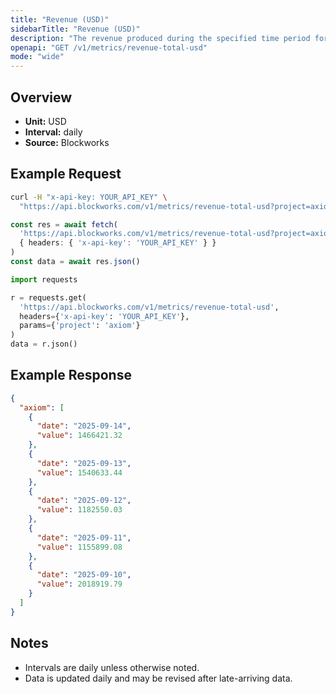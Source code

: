 ```yaml
---
title: "Revenue (USD)"
sidebarTitle: "Revenue (USD)"
description: "The revenue produced during the specified time period for given project."
openapi: "GET /v1/metrics/revenue-total-usd"
mode: "wide"
---
```


## Overview

- **Unit:** USD
- **Interval:** daily
- **Source:** Blockworks

## Example Request

<CodeGroup>

```bash cURL
curl -H "x-api-key: YOUR_API_KEY" \
  "https://api.blockworks.com/v1/metrics/revenue-total-usd?project=axiom"
```

```typescript TypeScript
const res = await fetch(
  'https://api.blockworks.com/v1/metrics/revenue-total-usd?project=axiom',
  { headers: { 'x-api-key': 'YOUR_API_KEY' } }
)
const data = await res.json()
```

```python Python
import requests

r = requests.get(
  'https://api.blockworks.com/v1/metrics/revenue-total-usd',
  headers={'x-api-key': 'YOUR_API_KEY'},
  params={'project': 'axiom'}
)
data = r.json()
```

</CodeGroup>

## Example Response

```json
{
  "axiom": [
    {
      "date": "2025-09-14",
      "value": 1466421.32
    },
    {
      "date": "2025-09-13",
      "value": 1540633.44
    },
    {
      "date": "2025-09-12",
      "value": 1182550.03
    },
    {
      "date": "2025-09-11",
      "value": 1155899.08
    },
    {
      "date": "2025-09-10",
      "value": 2018919.79
    }
  ]
}
```

## Notes
- Intervals are daily unless otherwise noted.
- Data is updated daily and may be revised after late-arriving data.
